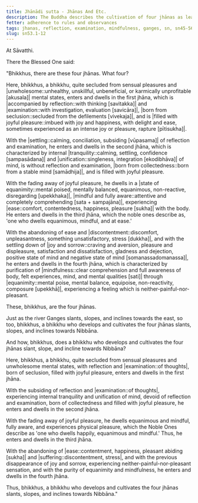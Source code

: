 ```yaml
---
title: Jhānādi sutta - Jhānas And Etc.
description: The Buddha describes the cultivation of four jhānas as leading to Nibbāna.
fetter: adherence to rules and observances
tags: jhanas, reflection, examination, mindfulness, ganges, sn, sn45-56, sn53
slug: sn53.1-12
---
```


At Sāvatthi.

There the Blessed One said:

"Bhikkhus, there are these four jhānas. What four?

Here, bhikkhus, a bhikkhu, quite secluded from sensual pleasures and |unwholesome::unhealthy, unskillful, unbeneficial, or karmically unprofitable [akusala]| mental states, enters and dwells in the first jhāna, which is |accompanied by reflection::with thinking [savitakka]| and |examination::with investigation, evaluation [savicāra]|, |born from seclusion::secluded from the defilements [vivekaja]|, and is |filled with joyful pleasure::imbued with joy and happiness, with delight and ease, sometimes experienced as an intense joy or pleasure, rapture [pītisukha]|.

With the |settling::calming, conciliation, subsiding [vūpasama]| of reflection and examination, he enters and dwells in the second jhāna, which is characterized by internal |tranquility::calming, settling, confidence [sampasādana]| and |unification::singleness, integration [ekodibhāva]| of mind, is without reflection and examination, |born from collectedness::born from a stable mind [samādhija]|, and is filled with joyful pleasure.

With the fading away of joyful pleasure, he dwells in a |state of equanimity::mental poised, mentally balanced, equanimous, non-reactive, disregarding [upekkhaka]|, |mindful and fully aware::attentive and completely comprehending [sata + sampajāna]|, experiencing |ease::comfort, contentedness, happiness, pleasure [sukha]| with the body. He enters and dwells in the third jhāna, which the noble ones describe as, 'one who dwells equanimous, mindful, and at ease.'

With the abandoning of ease and |discontentment::discomfort, unpleasantness, something unsatisfactory, stress [dukkha]|, and with the settling down of |joy and sorrow::craving and aversion, pleasure and displeasure, satisfaction and dissatisfaction, gladness and dejection, positive state of mind and negative state of mind [somanassadomanassa]|, he enters and dwells in the fourth jhāna, which is characterized by purification of |mindfulness::clear comprehension and full awareness of body, felt experiences, mind, and mental qualities [sati]| through |equanimity::mental poise, mental balance, equipoise, non-reactivity, composure [upekkhā]|, experiencing a feeling which is neither-painful-nor-pleasant.

These, bhikkhus, are the four jhānas.

Just as the river Ganges slants, slopes, and inclines towards the east, so too, bhikkhus, a bhikkhu who develops and cultivates the four jhānas slants, slopes, and inclines towards Nibbāna.

And how, bhikkhus, does a bhikkhu who develops and cultivates the four jhānas slant, slope, and incline towards Nibbāna?

Here, bhikkhus, a bhikkhu, quite secluded from sensual pleasures and unwholesome mental states, with reflection and |examination::of thoughts|, born of seclusion, filled with joyful pleasure, enters and dwells in the first jhāna.

With the subsiding of reflection and |examination::of thoughts|, experiencing internal tranquility and unification of mind, devoid of reflection and examination, born of collectedness and filled with joyful pleasure, he enters and dwells in the second jhāna.

With the fading away of joyful pleasure, he dwells equanimous and mindful, fully aware, and experiences physical pleasure, which the Noble Ones describe as 'one who dwells happily, equanimous and mindful.' Thus, he enters and dwells in the third jhāna.

With the abandoning of |ease::contentment, happiness, pleasant abiding [sukha]| and |suffering::discontentment, stress|, and with the previous disappearance of joy and sorrow, experiencing neither-painful-nor-pleasant sensation, and with the purity of equanimity and mindfulness, he enters and dwells in the fourth jhāna.

Thus, bhikkhus, a bhikkhu who develops and cultivates the four jhānas slants, slopes, and inclines towards Nibbāna."